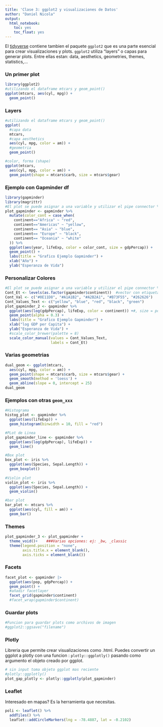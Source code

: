 ```yaml
---
title: 'Clase 3: ggplot2 y visualizaciones de Datos'
author: "Daniel Nicola"
output:
  html_notebook:
    toc: yes
    toc_float: yes
---
```


El [tidyverse](https://www.tidyverse.org) contiene tambien el paquete `ggplot2` que es una parte esencial para crear visualizaciones y plots. `ggplot2` utiliza "layers" o capas para generar plots. Entre ellas estan: data, aesthetics, geometries, themes, statistics,...

### Un primer plot
```r
library(ggplot2)
#utilizando el dataframe mtcars y geom_point()
ggplot(mtcars, aes(cyl, mpg)) +
  geom_point()
```


### Layers
```r
#utilizando el dataframe mtcars y geom_point()
ggplot(
  #capa data
  mtcars, 
  #capa aesthetics
  aes(cyl, mpg, color = am)) +
  #geometria
  geom_point()
```

```r
#color, forma (shape)
ggplot(mtcars, 
  aes(cyl, mpg, color = am)) +
  geom_point(shape = mtcars$carb, size = mtcars$gear)
```

### Ejemplo con Gapminder df
```r
library(gapminder)
library(magrittr)
#El plot se puede asignar a una variable y utilizar el pipe connector %>%
plot_gapminder <- gapminder %>%
  mutate(color_cont = case_when(
    continent=="Africa" ~ "red",
    continent=="Americas" ~ "yellow",
    continent== "Asia" ~ "blue",
    continent== "Europe" ~ "black",
    continent== "Oceania" ~ "white"
  )) %>%
  ggplot(aes(year, lifeExp, color = color_cont, size = gdpPercap)) +
  geom_point() + 
  labs(title = "Grafico Ejemplo Gapminder") +
  xlab("Año") +
  ylab("Esperanza de Vida")

```

### Personalizar Colores
```r
#El plot se puede asignar a una variable y utilizar el pipe connector %>%
Cont_Et <- levels(as.factor(gapminder$continent))  #vector con etiquetas
Cont_Val <- c("#0E11D8", "#A1A1B2", "#A2B2A1", "#B73F55", "#262626")
Cont_Values_Text <- c("yellow", "blue", "red", "black", "green")
plot_gapminder_2 <- gapminder %>%
  ggplot(aes(log(gdpPercap), lifeExp, color = continent)) +#, size = pop)) +
  geom_point(alpha = 0.3) + 
  labs(title = "Grafico Ejemplo Gapminder") +
  xlab("log GDP per Capita") +
  ylab("Esperanza de Vida") +
  #scale_color_brewer(palette = 8)
  scale_color_manual(values = Cont_Values_Text,
                     labels = Cont_Et)

```

### Varias geometrias 
```r
dual_geom <- ggplot(mtcars, 
  aes(cyl, mpg, color = am)) +
  geom_point(shape = mtcars$carb, size = mtcars$gear) +
  geom_smooth(method = 'loess') +
  geom_abline(slope = 0, intercept = 25)
dual_geom
```

### Ejemplos con otras `geom_xxx`
```r
#Histograma
histog_plot <- gapminder %>%
  ggplot(aes(lifeExp)) +
  geom_histogram(binwidth = 10, fill = "red")

#PLot de Linea
plot_gapminder_line <- gapminder %>%
  ggplot(aes(log(gdpPercap), lifeExp)) +
  geom_line()

#Box plot
box_plot <- iris %>%
  ggplot(aes(Species, Sepal.Length)) +
  geom_boxplot()
  
#Violin plot
violin_plot <- iris %>%
  ggplot(aes(Species, Sepal.Length)) +
  geom_violin()

#bar plot
bar_plot <- mtcars %>%
  ggplot(aes(cyl, fill = am)) +
  geom_bar()
```


### Themes
```r
plot_gapminder_3 <- plot_gapminder +
  theme_void()+    ###Varias opciones: ej: _bw, _classic
  theme(legend.position = "none",
        axis.title.x = element_blank(),
        axis.ticks = element_blank()) 
```

### Facets
```r
facet_plot <- gapminder |>
  ggplot(aes(pop, gdpPercap)) +
  geom_point() +
  #añadir facetlayer 
  facet_grid(gapminder$continent)
  #facet_wrap(gapminder$continent)
```

### Guardar plots
```r
#Funcion para guardar plots como archivos de imagen
#ggplot2::ggsave("filename")
```


### Plotly
Libreria que permite crear visualizaciones como .html. Puedes convertir un ggplot a plotly con una funcion : `plotly::ggplotly()` pasando como argumento el objeto creado por ggplot.
```r
# sin input toma objeto ggplot mas reciente
#plotly::ggplotly()
plot_gap_plotly <- plotly::ggplotly(plot_gapminder)
```



### Leaflet
Interesado en mapas? Es la herramienta que necesitas.
```r
poli <- leaflet() %>% 
  addTiles() %>%
  leaflet::addCircleMarkers(lng = -78.4887, lat = -0.2102)
```











